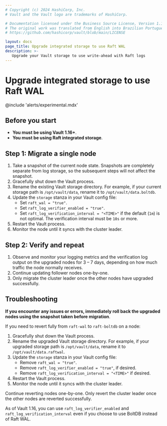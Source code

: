 ```yaml
---
# Copyright (c) 2024 HashiCorp, Inc.
# Vault and the Vault logo are trademarks of HashiCorp.

# Documentation licensed under the Business Source License, Version 1.1.
# The original work was translated from English into Brazilian Portuguese.
# https://github.com/hashicorp/vault/blob/main/LICENSE

layout: docs
page_title: Upgrade integrated storage to use Raft WAL
description: >-
   Upgrade your Vault storage to use write-ahead with Raft logs
---
```


# Upgrade integrated storage to use Raft WAL

@include 'alerts/experimental.mdx'

## Before you start

- **You must be using Vault 1.16+**.
- **You must be using Raft integrated storage**.

## Step 1: Migrate a single node

1. Take a snapshot of the current node state. Snapshots are completely separate
   from log storage, so the subsequent steps will not affect the snapshot.
1. Gracefully shut down the Vault process.
1. Rename the existing Vault storage directory. For example, if your current
   storage path is `/opt/vault/data`, rename it to `/opt/vault/data.boltdb`.
1. Update the `storage` stanza in your Vault config file:
   - Set `raft_wal = "true"`.
   - Set `raft_log_verifier_enabled = "true"`.
   - Set `raft_log_verification_interval = "<TIME>"` if the default (`1m`) is
     not optimal. The verification interval must be `10s` or more.
1. Restart the Vault process.
1. Monitor the node until it syncs with the cluster leader.

## Step 2: Verify and repeat

1. Observe and monitor your logging metrics and the verification log output on
   the upgraded nodes for 3 &ndash; 7 days, depending on how much traffic the
   node normally receives.
1. Continue updating follower nodes one-by-one.
1. Only migrate the cluster leader once the other nodes have upgraded
   successfully.

## Troubleshooting

**If you encounter any issues or errors, immediately roll back the upgraded nodes
using the snapshot taken before migration**.

If you need to revert fully from `raft-wal` to `raft-boltdb` on a node:

1. Gracefully shut down the Vault process.
1. Rename the upgraded Vault storage directory. For example, if your upgraded
   storage path is `/opt/vault/data`, rename it to `/opt/vault/data.raftwal`.
1. Update the `storage` stanza in your Vault config file:
   - Remove `raft_wal = "true"`.
   - Remove `raft_log_verifier_enabled = "true"`, if desired.
   - Remove `raft_log_verification_interval = "<TIME>"` if desired.
1. Restart the Vault process.
1. Monitor the node until it syncs with the cluster leader.

Continue reverting nodes one-by-one. Only revert the cluster leader once the
other nodes are reverted successfully.

<Note title="">

   As of Vault 1.16, you can use `raft_log_verifier_enabled` and
   `raft_log_verification_interval` even if you choose to use BoltDB instead of
   Raft WAL.

</Note>
